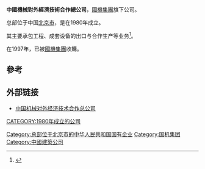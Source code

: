 '''中國機械對外經濟技術合作總公司'''，[[國機集團|國機集團]]旗下公司。

总部位于中国[[北京市|北京市]]，是在1980年成立。

其主要承包工程、成套设备的出口与合作生产等业务<ref>{{Cite web |url=http://www.cmic.com/about/%26FrontComContent_list01-1309421887634ContId%3D7c50c2e0-58c4-4598-b9d3-58ae2fe27efe%26comContentId%3D7c50c2e0-58c4-4598-b9d3-58ae2fe27efe%26comp_stats%3Dcomp-FrontComContent_list01-1309421887634.html |title=中國機械對外經濟技術合作總公司簡介 |access-date=2019-11-23 |archive-url=https://web.archive.org/web/20190914034620/http://www.cmic.com/about/%26FrontComContent_list01-1309421887634ContId%3D7c50c2e0-58c4-4598-b9d3-58ae2fe27efe%26comContentId%3D7c50c2e0-58c4-4598-b9d3-58ae2fe27efe%26comp_stats%3Dcomp-FrontComContent_list01-1309421887634.html |archive-date=2019-09-14 |dead-url=yes }}</ref>。

在1997年，已被[[國機集團|國機集團]]收購。

==參考==
{{reflist}}

== 外部链接 ==
* [https://web.archive.org/web/20190604184827/http://www.cmic.com.cn/ 中国机械对外经济技术合作总公司]

[[Category:总部位于北京市的中华人民共和国国有企业|Category:总部位于北京市的中华人民共和国国有企业]]
[[Category:国机集团|Category:国机集团]]
[[Category:中國建築公司|Category:中國建築公司]]
[[CATEGORY:1980年成立的公司|CATEGORY:1980年成立的公司]]